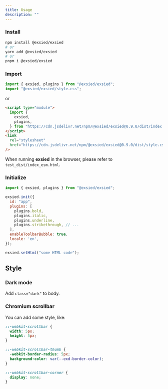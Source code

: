 ```yaml
---
title: Usage
description: ""
---
```


### Install

```bash
npm install @exsied/exsied
# or
yarn add @exsied/exsied
# or
pnpm i @exsied/exsied
```

### Import

```js
import { exsied, plugins } from "@exsied/exsied";
import "@exsied/exsied/style.css";
```

or

```html
<script type="module">
  import {
    exsied,
    plugins,
  } from "https://cdn.jsdelivr.net/npm/@exsied/exsied@0.9.0/dist/index.js";
</script>
<link
  rel="stylesheet"
  href="https://cdn.jsdelivr.net/npm/@exsied/exsied@0.9.0/dist/style.css"
/>
```

When running **exsied** in the browser, please refer to `test_dist/index_esm.html`.

### Initialize

```js
import { exsied, plugins } from "@exsied/exsied";

exsied.init({
  id: "app",
  plugins: [
    plugins.bold,
    plugins.italic,
    plugins.underline,
    plugins.strikethrough, // ...
  ],
  enableToolbarBubble: true,
  locale: 'en',
});

exsied.setHtml("some HTML code");
```

## Style

### Dark mode

Add `class="dark"` to body.

### Chromium scrollbar

You can add some style, like:

```css
::-webkit-scrollbar {
  width: 5px;
  height: 5px;
}

::-webkit-scrollbar-thumb {
  -webkit-border-radius: 5px;
  background-color: var(--exd-border-color);
}

::-webkit-scrollbar-corner {
  display: none;
}
```

